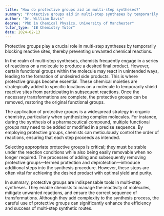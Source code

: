 ```yaml
---
title: "How do protective groups aid in multi-step syntheses?"
summary: "Protective groups aid in multi-step syntheses by temporarily blocking reactive sites to prevent unwanted reactions."
author: "Dr. William Davis"
degree: "PhD in Chemical Physics, University of Manchester"
tutor_type: "IB Chemistry Tutor"
date: 2024-02-13
---
```


Protective groups play a crucial role in multi-step syntheses by temporarily blocking reactive sites, thereby preventing unwanted chemical reactions.

In the realm of multi-step syntheses, chemists frequently engage in a series of reactions on a molecule to produce a desired final product. However, certain functional groups within the molecule may react in unintended ways, leading to the formation of undesired side products. This is where protective groups become essential. These chemical moieties are strategically added to specific locations on a molecule to temporarily shield reactive sites from participating in subsequent reactions. Once the necessary transformations are complete, the protective groups can be removed, restoring the original functional groups.

The application of protective groups is a widespread strategy in organic chemistry, particularly when synthesizing complex molecules. For instance, during the synthesis of a pharmaceutical compound, multiple functional groups may need to be added or modified in a precise sequence. By employing protective groups, chemists can meticulously control the order of reactions, ensuring that each step proceeds as intended.

Selecting appropriate protective groups is critical; they must be stable under the reaction conditions while also being easily removable when no longer required. The processes of adding and subsequently removing protective groups—termed protection and deprotection—introduce additional steps into the synthesis procedure. However, these steps are often vital for achieving the desired product with optimal yield and purity.

In summary, protective groups are indispensable tools in multi-step syntheses. They enable chemists to manage the reactivity of molecules, mitigate unwanted reactions, and ensure the correct sequence of transformations. Although they add complexity to the synthesis process, the careful use of protective groups can significantly enhance the efficiency and success of multi-step synthetic routes.
    